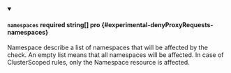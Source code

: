
<details className="config-field" data-expandable="false" open>
<summary>

#### `namespaces` <span className="config-field-required" data-required="false">required</span> <span className="config-field-type">string[]</span> <span className="config-field-default"></span> <span className="config-field-enum"></span> <span data-pro="false" className="config-field-pro">pro</span> {#experimental-denyProxyRequests-namespaces}

Namespace describe a list of namespaces that will be affected by the check.
An empty list means that all namespaces will be affected.
In case of ClusterScoped rules, only the Namespace resource is affected.

</summary>



</details>
